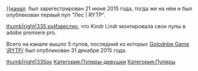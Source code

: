 {{Пупер
|title1=Kindr Lindr
|image1=[[Файл:KindrLindr.png|thumb]]
|имя_фамилия=
|image2=
|сферы_творчества=RYTP
|город=
|когда_начала=21 июня 2015 года
|канал=[https://www.youtube.com/channel/UCqBZM4igLsB_mDI9ELcxUeQ YouTube]
|соцсети=
}}
}}[https://www.youtube.com/channel/UCqBZM4igLsB_mDI9ELcxUeQ канал]  был зарегестрирован 21 июня 2015 года, тогда же на нём и был опублекован первый пуп "Лес | RYTP".

[[Файл:Лес RYTP|thumb|right|335 px]]Известно, что Kindr Lindr монтировала свои пупы в adobe premiere pro.

Всего на канале вышло 5 пупов, последний из которых [https://www.youtube.com/watch?v=cdAIGt8ytYY Golodnbe Game \RYTP/] был опубликован 31 декабря 2015 года.



[[Файл:GolodnbIe Game \RYTP-0|thumb|right|335px]]
[[Категория:Пуперы-девушки]]
[[Категория:Пуперы]]